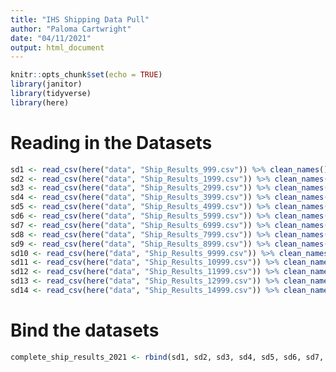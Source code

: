 ```yaml
---
title: "IHS Shipping Data Pull"
author: "Paloma Cartwright"
date: "04/11/2021"
output: html_document
---
```


```r
knitr::opts_chunk$set(echo = TRUE)
library(janitor)
library(tidyverse)
library(here)
```


# Reading in the Datasets 

```r
sd1 <- read_csv(here("data", "Ship_Results_999.csv")) %>% clean_names()
sd2 <- read_csv(here("data", "Ship_Results_1999.csv")) %>% clean_names()
sd3 <- read_csv(here("data", "Ship_Results_2999.csv")) %>% clean_names()
sd4 <- read_csv(here("data", "Ship_Results_3999.csv")) %>% clean_names()
sd5 <- read_csv(here("data", "Ship_Results_4999.csv")) %>% clean_names()
sd6 <- read_csv(here("data", "Ship_Results_5999.csv")) %>% clean_names()
sd7 <- read_csv(here("data", "Ship_Results_6999.csv")) %>% clean_names()
sd8 <- read_csv(here("data", "Ship_Results_7999.csv")) %>% clean_names()
sd9 <- read_csv(here("data", "Ship_Results_8999.csv")) %>% clean_names()
sd10 <- read_csv(here("data", "Ship_Results_9999.csv")) %>% clean_names()
sd11 <- read_csv(here("data", "Ship_Results_10999.csv")) %>% clean_names()
sd12 <- read_csv(here("data", "Ship_Results_11999.csv")) %>% clean_names()
sd13 <- read_csv(here("data", "Ship_Results_12999.csv")) %>% clean_names()
sd14 <- read_csv(here("data", "Ship_Results_14999.csv")) %>% clean_names()

```

# Bind the datasets 

```r

complete_ship_results_2021 <- rbind(sd1, sd2, sd3, sd4, sd5, sd6, sd7, sd8, sd9, sd10, sd11, sd12, sd13, sd14 )
```


